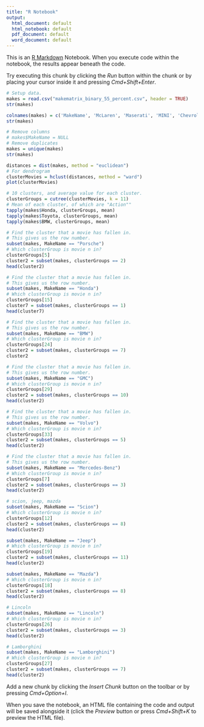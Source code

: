 ```yaml
---
title: "R Notebook"
output:
  html_document: default
  html_notebook: default
  pdf_document: default
  word_document: default
---
```


This is an [R Markdown](http://rmarkdown.rstudio.com) Notebook. When you execute code within the notebook, the results appear beneath the code. 

Try executing this chunk by clicking the *Run* button within the chunk or by placing your cursor inside it and pressing *Cmd+Shift+Enter*. 

```r
# Setup data.
makes = read.csv("makematrix_binary_55_percent.csv", header = TRUE)
str(makes)

colnames(makes) = c('MakeName', 'McLaren', 'Maserati', 'MINI', 'Chevrolet', 'Porsche', 'Acura', 'Mercedes-Benz', 'Ford', 'Genesis', 'Smart', 'Dodge', 'Scion', 'Rolls-Royce', 'Cadillac', 'Honda', 'Hyundai', 'Volkswagen', 'Mazda', 'Jeep', 'Infiniti', 'Land Rover', 'Kia', 'Mitsubishi', 'BMW', 'FIAT', 'Lincoln', 'Lamborghini', 'Jaguar', 'GMC', 'Toyota', 'Nissan', 'Aston Martin', 'Volvo', 'Ferrari', 'Chrysler', 'Bentley', 'Tesla', 'Ram', 'Alfa Romeo', 'Subaru', 'Buick', 'Lexus', 'Audi')
str(makes)
```
```r
# Remove columns
# makes$MakeName = NULL
# Remove duplicates
makes = unique(makes)
str(makes)
```

```r
distances = dist(makes, method = "euclidean")
# For dendrogram
clusterMovies = hclust(distances, method = "ward")
plot(clusterMovies)
```
```r
# 10 clusters, and average value for each cluster.
clusterGroups = cutree(clusterMovies, k = 11)
# Mean of each cluster, of which are "Action""
tapply(makes$Honda, clusterGroups, mean)
tapply(makes$Toyota, clusterGroups, mean)
tapply(makes$BMW, clusterGroups, mean)
```
```r
# Find the cluster that a movie has fallen in.
# This gives us the row number.
subset(makes, MakeName == "Porsche")
# Which clusterGroup is movie n in?
clusterGroups[5]
cluster2 = subset(makes, clusterGroups == 2)
head(cluster2)
```

```r
# Find the cluster that a movie has fallen in.
# This gives us the row number.
subset(makes, MakeName == "Honda")
# Which clusterGroup is movie n in?
clusterGroups[15]
cluster7 = subset(makes, clusterGroups == 1)
head(cluster7)
```

```r
# Find the cluster that a movie has fallen in.
# This gives us the row number.
subset(makes, MakeName == "BMW")
# Which clusterGroup is movie n in?
clusterGroups[24]
cluster2 = subset(makes, clusterGroups == 7)
cluster2
```

```r
# Find the cluster that a movie has fallen in.
# This gives us the row number.
subset(makes, MakeName == "GMC")
# Which clusterGroup is movie n in?
clusterGroups[29]
cluster2 = subset(makes, clusterGroups == 10)
head(cluster2)
```
```r
# Find the cluster that a movie has fallen in.
# This gives us the row number.
subset(makes, MakeName == "Volvo")
# Which clusterGroup is movie n in?
clusterGroups[33]
cluster2 = subset(makes, clusterGroups == 5)
head(cluster2)
```
```r
# Find the cluster that a movie has fallen in.
# This gives us the row number.
subset(makes, MakeName == "Mercedes-Benz")
# Which clusterGroup is movie n in?
clusterGroups[7]
cluster2 = subset(makes, clusterGroups == 3)
head(cluster2)
```
```r
# scion, jeep, mazda
subset(makes, MakeName == "Scion")
# Which clusterGroup is movie n in?
clusterGroups[12]
cluster2 = subset(makes, clusterGroups == 8)
head(cluster2)
```

```r
subset(makes, MakeName == "Jeep")
# Which clusterGroup is movie n in?
clusterGroups[19]
cluster2 = subset(makes, clusterGroups == 11)
head(cluster2)
```

```r
subset(makes, MakeName == "Mazda")
# Which clusterGroup is movie n in?
clusterGroups[18]
cluster2 = subset(makes, clusterGroups == 8)
head(cluster2)
```

```r
# Lincoln
subset(makes, MakeName == "Lincoln")
# Which clusterGroup is movie n in?
clusterGroups[26]
cluster2 = subset(makes, clusterGroups == 3)
head(cluster2)
```

```r
# Lamborghini
subset(makes, MakeName == "Lamborghini")
# Which clusterGroup is movie n in?
clusterGroups[27]
cluster2 = subset(makes, clusterGroups == 7)
head(cluster2)
```



Add a new chunk by clicking the *Insert Chunk* button on the toolbar or by pressing *Cmd+Option+I*.

When you save the notebook, an HTML file containing the code and output will be saved alongside it (click the *Preview* button or press *Cmd+Shift+K* to preview the HTML file).
